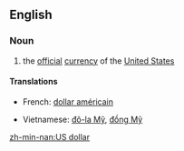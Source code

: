 ==English==

===Noun===
{{en-noun|sg=[[US]] [[dollar]]}}
{{wikipedia|United States dollar}}

# the [[official]] [[currency]] of the [[United States]]

====Translations====
{{trans-top|official currency of the United States}}
* French: [[dollar américain]]
{{trans-mid}}
* Vietnamese: [[đô-la Mỹ]], [[đồng Mỹ]]
{{trans-bottom}}

[[zh-min-nan:US dollar]]
